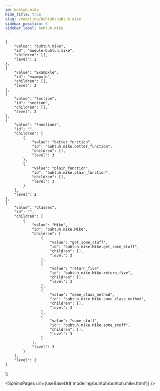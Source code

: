 ```yaml
---
id: buhtuh.mike
hide_title: true
slug: /modeling/buhtuh/buhtuh.mike
sidebar_position: 6
sidebar_label: buhtuh.mike
---
```


    {
        "value": "buhtuh.mike",
        "id": "module-buhtuh.mike",
        "children": [],
        "level": 2
    },
    {
        "value": "Exampxle",
        "id": "exampxle",
        "children": [],
        "level": 2
    },
    {
        "value": "Section",
        "id": "section",
        "children": [],
        "level": 2
    },
    {
        "value": "Functions",
        "id": "",
        "children": [
            {
                "value": "better_function",
                "id": "buhtuh.mike.better_function",
                "children": [],
                "level": 3
            },
            {
                "value": "plain_function",
                "id": "buhtuh.mike.plain_function",
                "children": [],
                "level": 3
            }
        ],
        "level": 2
    },
    {
        "value": "Classes",
        "id": "",
        "children": [
            {
                "value": "Mike",
                "id": "buhtuh.mike.Mike",
                "children": [
                    {
                        "value": "get_some_stuff",
                        "id": "buhtuh.mike.Mike.get_some_stuff",
                        "children": [],
                        "level": 3
                    },
                    {
                        "value": "return_five",
                        "id": "buhtuh.mike.Mike.return_five",
                        "children": [],
                        "level": 3
                    },
                    {
                        "value": "some_class_method",
                        "id": "buhtuh.mike.Mike.some_class_method",
                        "children": [],
                        "level": 3
                    },
                    {
                        "value": "some_stuff",
                        "id": "buhtuh.mike.Mike.some_stuff",
                        "children": [],
                        "level": 3
                    }
                ],
                "level": 3
            }
        ],
        "level": 2
    }
];




<SphinxPages url={useBaseUrl('modeling/buhtuh/buhtuh.mike.html')} />
